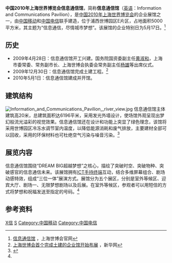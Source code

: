 {{Infobox building
| building_name       = 信息通信馆<br>Information and Communications Pavilion
| image               = Information and Communications Pavilion.jpg
| structural_system   = 钢结构
| location            = 世博园区E片区
| location_town        = [[上海|上海]]
| location_country     = {{CHN}}
| client               = 上海世博土地控股有限公司
| owner               = [[中国移动|中国移动]]<br/>[[中国电信|中国电信]]
| start_date           = 2009年4月28日
| completion_date      = 2010年5月1日
| inauguration_date    = {{start date|2010|5|1}}
| other_dimensions    = 
| floor_count         = 占地面积5000平方米<br>建筑高度20米，局部23米
| floor_area          = 6196平方米
}}
'''中国2010年上海世界博览会信息通信馆'''，简称'''信息通信馆'''（[[英语|英语]]：Information and Communications Pavilion），是[[中国2010年上海世界博览会|中国2010年上海世界博览会]]的企业展馆之一，由[[中国移动|中国移动]]和[[中国电信|中国电信]]联手建造，位于浦西世博园区E片区，占地面积5000平方米，其主题为“信息通信，尽情城市梦想”。该展馆的企业特别日为5月17日。<ref name="上海世博会官网">[http://www.expo2010.cn/c/qy_tpl_1925.htm 信息通信馆] {{Wayback|url=http://www.expo2010.cn/c/qy_tpl_1925.htm |date=20130601012017 }}，上海世博会官网</ref>

==历史==
*2009年4月28日：信息通信馆开工兴建。国务院国资委副主任[[黄淑和|黄淑和]]，上海市委常委、常务副市长、上海世博会执委会常务副主任[[杨雄|杨雄]]等出席仪式。
*2009年12月30日：信息通信馆完成土建工程。<ref>[http://news.xinhuanet.com/world/2010-01/15/content_12817825.htm 上海世博会首个完成土建的企业馆开始布展] {{Wayback|url=http://news.xinhuanet.com/world/2010-01/15/content_12817825.htm |date=20141006144623 }}，新华网</ref>
*2010年5月1日：信息通信馆建成并开馆。

==建筑结构==
[[File:Information_and_Communications_Pavilion,_river_view.jpg|thumb]]
信息通信馆主体建筑高20米，总建筑面积达6196平米，采用发光外墙设计，使场馆外观呈现出梦幻般流光溢彩的视觉效果。信息通信馆还在设计和功能上突显了绿色理念，该馆将采用世博园区冷冻水调节室内温度，以降低能源消耗和废气排放，主要建材全部可以回收，采用的环保材料也可杜绝空气污染与噪音污染。<ref>{{Cite web |url=http://finance.sina.com.cn/roll/20090430/21006174294.shtml |title=信息通信馆打造世博园超级信息场 |accessdate=2014-10-05 |archive-date=2020-06-09 |archive-url=https://web.archive.org/web/20200609185930/http://finance.sina.com.cn/roll/20090430/21006174294.shtml |dead-url=no }}</ref>

==展览内容==
信息通信馆围绕“DREAM BIG超越梦想”之核心，描绘了突破时空、突破物种、突破感官的信息通信未来。该展馆拥有[[ICT|ICT]][[手持终端|手持终端]]互动，结合多维屏幕组合、剧场动感特效，组成“三位一体”展演方式。展馆分为五个展区，分别是室外等候区、迎宾大厅、剧场一、无限梦想剧场以及后展。在室外等候区，参观者可以用短信的方式将梦想和祝福发送至指定的号码。<ref name="上海世博会官网"/>

==参考资料==
{{reflist}}
{{2010年上海世博会展馆}}

[[Category:2010年上海世界博覽會展館|X信]]
[[Category:2010年完工建築物|S]]
[[Category:中国移动|Category:中国移动]]
[[Category:中国电信|Category:中国电信]]